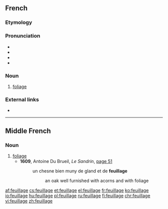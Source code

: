 ==French==

===Etymology===
{{suffix|feuille|age|lang=fr}}

===Pronunciation===
* {{IPA|/fœ.jaʒ/|lang=fr}}
* {{audio|Fr-feuillage.ogg|Audio (France, Paris)|lang=fr}}
* {{homophones|feuillages|lang=fr}}
* {{rhymes|ɑʒ|lang=fr}}

===Noun===
{{fr-noun|m}}

# [[foliage]]

===External links===
* {{R:TLFi}}

----

==Middle French==

===Noun===
{{frm-noun|m}}

# [[foliage]]
#* '''1609''', Antoine Du Brueil, ''Le Sandrin'', [http://books.google.fr/books?id=DucwAQAAMAAJ&pg=PA51&dq=feuillage&hl=fr&sa=X&ei=ImuoUrOtOM2u7AaQsIHgBA&ved=0CD4Q6AEwAg#v=onepage&q=feuillage&f=false page 51]
#*: un chesne bien muny de gland et de '''feuillage'''
#*:: an oak well furnished<!--figuratively--> with acorns and with foliage

[[af:feuillage]]
[[cs:feuillage]]
[[et:feuillage]]
[[el:feuillage]]
[[fr:feuillage]]
[[ko:feuillage]]
[[io:feuillage]]
[[hu:feuillage]]
[[pl:feuillage]]
[[ru:feuillage]]
[[fi:feuillage]]
[[chr:feuillage]]
[[vi:feuillage]]
[[zh:feuillage]]